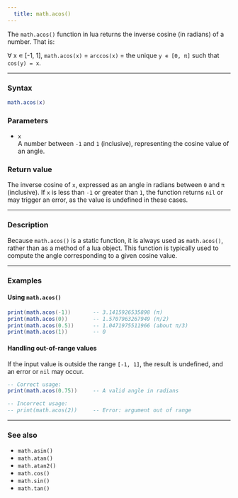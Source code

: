```yaml
---
  title: math.acos() 
---
```


The `math.acos()` function in lua returns the inverse cosine (in radians) of a number. That is:  

∀ x ∊ [-1, 1], `math.acos(x)` = `arccos(x)` = the unique `y ∊ [0, π]` such that `cos(y) = x`.  

---

### Syntax  

```lua
math.acos(x)
```

### Parameters  

- `x`  
  A number between `-1` and `1` (inclusive), representing the cosine value of an angle.

### Return value  

The inverse cosine of `x`, expressed as an angle in radians between `0` and `π` (inclusive). If `x` is less than `-1` or greater than `1`, the function returns `nil` or may trigger an error, as the value is undefined in these cases.

---

### Description  

Because `math.acos()` is a static function, it is always used as `math.acos()`, rather than as a method of a lua object. This function is typically used to compute the angle corresponding to a given cosine value.

---

### Examples  

#### Using `math.acos()`  

```lua
print(math.acos(-1))       -- 3.1415926535898 (π)
print(math.acos(0))        -- 1.5707963267949 (π/2)
print(math.acos(0.5))      -- 1.0471975511966 (about π/3)
print(math.acos(1))        -- 0
```

#### Handling out-of-range values  

If the input value is outside the range `[-1, 1]`, the result is undefined, and an error or `nil` may occur.

```lua
-- Correct usage:
print(math.acos(0.75))     -- A valid angle in radians

-- Incorrect usage:
-- print(math.acos(2))     -- Error: argument out of range
```

---

### See also  

- `math.asin()`  
- `math.atan()`  
- `math.atan2()`  
- `math.cos()`  
- `math.sin()`  
- `math.tan()`  
